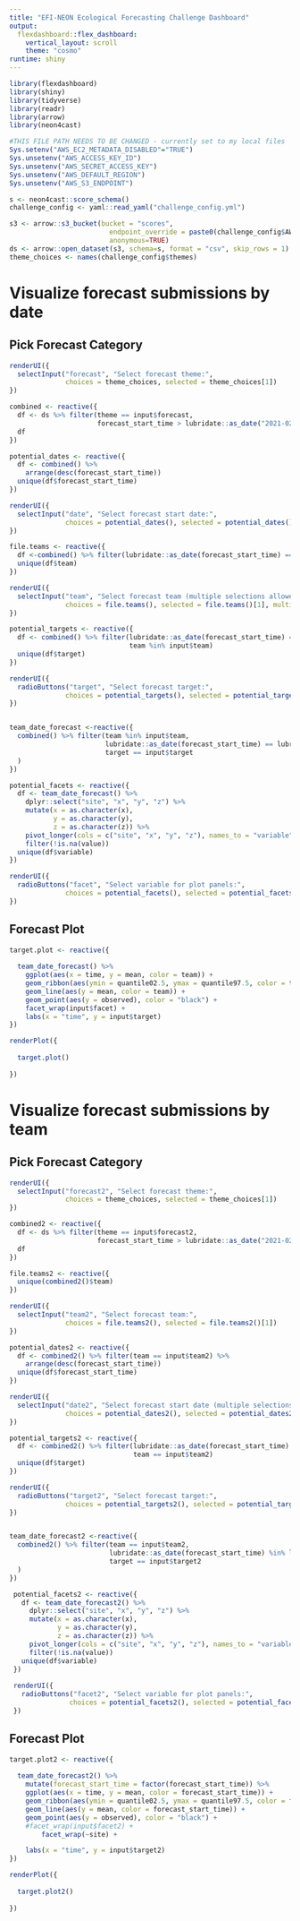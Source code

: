 ```yaml
---
title: "EFI-NEON Ecological Forecasting Challenge Dashboard"
output: 
  flexdashboard::flex_dashboard:
    vertical_layout: scroll
    theme: "cosmo"
runtime: shiny
---
```

```r
library(flexdashboard)
library(shiny)
library(tidyverse)
library(readr)
library(arrow)
library(neon4cast)

#THIS FILE PATH NEEDS TO BE CHANGED - currently set to my local files
Sys.setenv("AWS_EC2_METADATA_DISABLED"="TRUE")
Sys.unsetenv("AWS_ACCESS_KEY_ID")
Sys.unsetenv("AWS_SECRET_ACCESS_KEY")
Sys.unsetenv("AWS_DEFAULT_REGION")
Sys.unsetenv("AWS_S3_ENDPOINT")

s <- neon4cast::score_schema()
challenge_config <- yaml::read_yaml("challenge_config.yml")

s3 <- arrow::s3_bucket(bucket = "scores",
                         endpoint_override = paste0(challenge_config$AWS_DEFAULT_REGION,".",challenge_config$AWS_S3_ENDPOINT),
                         anonymous=TRUE)
ds <- arrow::open_dataset(s3, schema=s, format = "csv", skip_rows = 1) %>% collect()
theme_choices <- names(challenge_config$themes)

```

Visualize forecast submissions by date
=======================================================================

Pick Forecast Category {.sidebar}
-----------------------------------------------------------------------

```r
renderUI({
  selectInput("forecast", "Select forecast theme:", 
              choices = theme_choices, selected = theme_choices[1])
})

combined <- reactive({
  df <- ds %>% filter(theme == input$forecast,
                      forecast_start_time > lubridate::as_date("2021-02-01"))
  df
})

potential_dates <- reactive({
  df <- combined() %>% 
    arrange(desc(forecast_start_time))
  unique(df$forecast_start_time)
})

renderUI({
  selectInput("date", "Select forecast start date:", 
              choices = potential_dates(), selected = potential_dates()[1])
})

file.teams <- reactive({
  df <-combined() %>% filter(lubridate::as_date(forecast_start_time) == lubridate::as_date(input$date))
  unique(df$team)
})

renderUI({
  selectInput("team", "Select forecast team (multiple selections allowed):", 
              choices = file.teams(), selected = file.teams()[1], multiple = TRUE)
})

potential_targets <- reactive({
  df <- combined() %>% filter(lubridate::as_date(forecast_start_time) == lubridate::as_date(input$date),
                              team %in% input$team)
  unique(df$target)
})

renderUI({
  radioButtons("target", "Select forecast target:", 
              choices = potential_targets(), selected = potential_targets()[1])
})


team_date_forecast <-reactive({
  combined() %>% filter(team %in% input$team,
                        lubridate::as_date(forecast_start_time) == lubridate::as_date(input$date),
                        target == input$target
  )
})

potential_facets <- reactive({
  df <- team_date_forecast() %>% 
    dplyr::select("site", "x", "y", "z") %>% 
    mutate(x = as.character(x),
           y = as.character(y),
           z = as.character(z)) %>% 
    pivot_longer(cols = c("site", "x", "y", "z"), names_to = "variable", values_to = "value") %>% 
    filter(!is.na(value))
  unique(df$variable)
})

renderUI({
  radioButtons("facet", "Select variable for plot panels:", 
              choices = potential_facets(), selected = potential_facets()[1])
})


```

Forecast Plot 
-------------------------------------

```r
target.plot <- reactive({
  
  team_date_forecast() %>% 
    ggplot(aes(x = time, y = mean, color = team)) +
    geom_ribbon(aes(ymin = quantile02.5, ymax = quantile97.5, color = team, fill = team), alpha = 0.3) +
    geom_line(aes(y = mean, color = team)) +
    geom_point(aes(y = observed), color = "black") +
    facet_wrap(input$facet) +
    labs(x = "time", y = input$target)
})

renderPlot({
  
  target.plot()
  
})
```

Visualize forecast submissions by team
=======================================================================

Pick Forecast Category {.sidebar}
-----------------------------------------------------------------------

```r

renderUI({
  selectInput("forecast2", "Select forecast theme:", 
              choices = theme_choices, selected = theme_choices[1])
})

combined2 <- reactive({
  df <- ds %>% filter(theme == input$forecast2,
                      forecast_start_time > lubridate::as_date("2021-02-01"))
  df
})

file.teams2 <- reactive({
  unique(combined2()$team)
})

renderUI({
  selectInput("team2", "Select forecast team:", 
              choices = file.teams2(), selected = file.teams2()[1])
})

potential_dates2 <- reactive({
  df <- combined2() %>% filter(team == input$team2) %>% 
    arrange(desc(forecast_start_time))
  unique(df$forecast_start_time)
})

renderUI({
  selectInput("date2", "Select forecast start date (multiple selections allowed):", 
              choices = potential_dates2(), selected = potential_dates2()[1], multiple = TRUE)
})

potential_targets2 <- reactive({
  df <- combined2() %>% filter(lubridate::as_date(forecast_start_time) %in% lubridate::as_date(input$date2),
                               team == input$team2)
  unique(df$target)
})

renderUI({
  radioButtons("target2", "Select forecast target:", 
              choices = potential_targets2(), selected = potential_targets2()[1])
})


team_date_forecast2 <-reactive({
  combined2() %>% filter(team == input$team2,
                         lubridate::as_date(forecast_start_time) %in% lubridate::as_date(input$date2),
                         target == input$target2
  )
})

 potential_facets2 <- reactive({
   df <- team_date_forecast2() %>% 
     dplyr::select("site", "x", "y", "z") %>% 
     mutate(x = as.character(x),
            y = as.character(y),
            z = as.character(z)) %>% 
     pivot_longer(cols = c("site", "x", "y", "z"), names_to = "variable", values_to = "value") %>% 
     filter(!is.na(value))
   unique(df$variable)
 })
 
 renderUI({
   radioButtons("facet2", "Select variable for plot panels:", 
               choices = potential_facets2(), selected = potential_facets2()[1])
 })

```

Forecast Plot 
-------------------------------------

```r
target.plot2 <- reactive({
  
  team_date_forecast2() %>% 
    mutate(forecast_start_time = factor(forecast_start_time)) %>% 
    ggplot(aes(x = time, y = mean, color = forecast_start_time)) +
    geom_ribbon(aes(ymin = quantile02.5, ymax = quantile97.5, color = forecast_start_time, fill = forecast_start_time), alpha = 0.3) +
    geom_line(aes(y = mean, color = forecast_start_time)) +
    geom_point(aes(y = observed), color = "black") +
    #facet_wrap(input$facet2) +
        facet_wrap(~site) +

    labs(x = "time", y = input$target2)
})

renderPlot({
  
  target.plot2()
  
})
```
